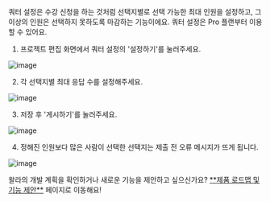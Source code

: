 
<Callout type='info' emoji="🔔">쿼터 설정은 수강 신청을 하는 것처럼 선택지별로 선택 가능한 최대 인원을 설정하고, 그 이상의 인원은 선택하지 못하도록 마감하는 기능이에요. 쿼터 설정은 Pro 플랜부터 이용할 수 있어요.</Callout>

1. 프로젝트 편집 화면에서 쿼터 설정의 '설정하기'를 눌러주세요.

![image](https://paprikastorage.com/images/firstComeFirstServed(quotaLimited)/ko/2.png)

2. 각 선택지별 최대 응답 수를 설정해주세요.

![image](https://paprikastorage.com/images/firstComeFirstServed(quotaLimited)/ko/3.png)

3. 저장 후 '게시하기'를 눌러주세요.

![image](https://paprikastorage.com/images/firstComeFirstServed(quotaLimited)/ko/4.png)

4. 정해진 인원보다 많은 사람이 선택한 선택지는 제출 전 오류 메시지가 뜨게 됩니다.

![image](https://paprikastorage.com/images/firstComeFirstServed(quotaLimited)/ko/1.png)

<Callout type='info' emoji="🔔">
    왈라의 개발 계획을 확인하거나 새로운 기능을 제안하고 싶으신가요? <a href='https://app.walla.my/signin?redirectUrl=/support/featureRequest' target="_blank" rel="noopener noreferrer" style={{textDecoration: 'underline'}}>**제품 로드맵 및 기능 제안**</a> 페이지로 이동해요!
</Callout>